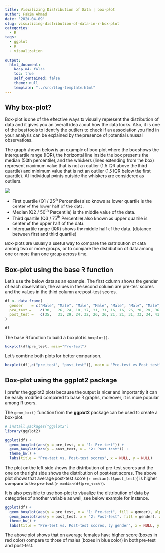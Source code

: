 ```yaml
---
title: Visualizing Distribution of Data | box-plot
author: Fahim Ahmad
date: '2020-04-09'
slug: visualizing-distribution-of-data-in-r-box-plot
categories:
  - R
tags:
  - ggplot
  - R
  - visualization
  
output:
  html_document:
    keep_md: false
    toc: true
    self_contained: false
    theme: null
    template: "../src/blog-template.html"
---
```


## Why box-plot?

Box-plot is one of the effective ways to visually represent the distribution of data and it gives you an overall idea about how the data looks. Also, it is one of the best tools to identify the outliers to check if an association you find in your analysis can be explained by the presence of potential unusual observations.


The graph shown below is an example of box-plot where the box shows the interquartile range (IQR), the horizontal line inside the box presents the median (50th percentile), and the whiskers (lines extending from the box) represent maximum value that is not an outlier (1.5 IQR above the third quartile) and minimum value that is not an outlier (1.5 IQR below the first quartile). All individual points outside the whiskers are considered as outliers.

![](imgs/ComparingDistributionofDatainRbox-plot.jpg)


* First quartile (Q1 / 25^th^ Percentile) also knows as lower quartile is the center of the lower half of the data.
* Median (Q2 / 50^th^ Percentile) is the middle value of the data.
* Third quartile (Q3 / 75^th^ Percentile) also known as upper quartile is center of the upper half of the data.
* Interquartile range (IQR) shows the middle half of the data. (distance between first and third quartile)

Box-plots are usually a useful way to compare the distribution of data among two or more groups, or to compare the distribution of data among one or more than one group across time.

## Box-plot using the base R function

Let’s use the below data as an example. The first column shows the gender of each observation, the values in the second column are pre-test scores and the values in the third column are post-test scores.

```r
df <- data.frame(
  gender	= c("Male",	"Male", "Male", "Male", "Male", "Male", "Male", "Male", "Male",	"Female", "Female", "Female", "Female", "Female", "Female", "Female", "Female", "Female", "Female", "Female"),
  pre_test =	c(30,	26,	24,	19,	27,	21,	31,	16,	16,	26,	28,	29,	36,	25,	27,	24,	32,	30,	33,	26),
  post_test =	c(35,	31,	29,	24,	32,	26,	36,	21,	21,	31,	33,	34,	41,	30,	32,	29,	37,	35,	38,	31)
)

df

```


The base R function to build a boxplot is `boxplot()`.

```r
boxplot(df$pre_test, main="Pre-test")

```

Let's combine both plots for better comparison.

```r
boxplot(df[,c("pre_test", "post_test")], main = "Pre-test vs Post test")
```


## Box-plot using the ggplot2 package

I prefer the ggplot2 plots because the output is nicer and importantly it can be easily modified compared to base R graphs, moreover, it is more popular among R users.

The `geom_box()` function from the **ggplot2** package can be used to create a box-plot.

```r
# install.packages("ggplot2")
library(ggplot2)

ggplot(df) +
  geom_boxplot(aes(y = pre_test, x = "1: Pre-test")) +
  geom_boxplot(aes(y = post_test, x = "2: Post-test")) +
  theme_bw() +
  labs(title = "Pre-test vs. Post-test scores", x = NULL, y = NULL)
```


The plot on the left side shows the distribution of pre-test scores and the one on the right side shows the distribution of post-test scores. The above plot shows that average post-test score (`r median(df$post_test)`) is higher compare to the pre-test (`r median(df$pre_test)`).

It is also possible to use box-plot to visualize the distribution of data by categories of another variable as well, see below example for instance.

```r
ggplot(df) +
  geom_boxplot(aes(y = pre_test, x = "1: Pre-test", fill = gender), alpha = 0.25) +
  geom_boxplot(aes(y = post_test, x = "2: Post-test", fill = gender), alpha = 0.25) +
  theme_bw() +
  labs(title = "Pre-test vs. Post-test scores, by gender", x = NULL, y = NULL)

```

The above plot shows that on average females have higher score (boxes in red color) compare to those of males (boxes in blue color) in both pre-test and post-test.




